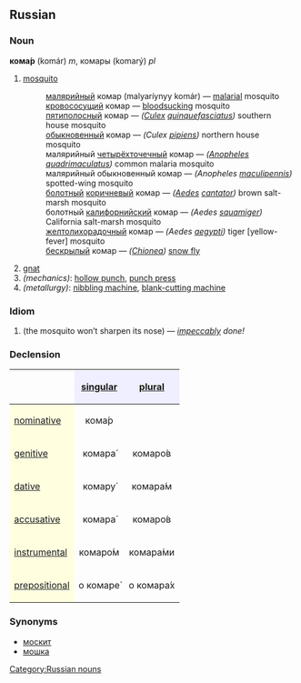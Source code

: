 ==Russian==
[[Category:Russian nouns]]
===Noun===
'''кома́р''' (komár) ''m'', комары (komarý) ''pl''

# [[mosquito]]
#:[[малярийный]] комар (malyaríynyy komár) — [[malarial]] mosquito
#:[[кровососущий]] комар — [[bloodsucking]] mosquito
#:[[пятиполосный]] комар — ''([[Culex]] [[quinquefasciatus]])'' southern house mosquito
#:[[обыкновенный]] комар — ''(Culex [[pipiens]])'' northern house mosquito
#:малярийный [[четырехточечный|четырёхточечный]] комар — ''([[Anopheles]] [[quadrimaculatus]])'' common malaria mosquito
#:малярийный обыкновенный комар — ''(Anopheles [[maculipennis]])'' spotted-wing mosquito
#:[[болотный]] [[коричневый]] комар — ''([[Aedes]] [[cantator]])'' brown salt-marsh mosquito
#:болотный [[калифорнийский]] комар — ''(Aedes [[squamiger]])'' California salt-marsh mosquito
#:[[желтолихорадочный]] комар — ''(Aedes [[aegypti]])'' tiger [yellow-fever] mosquito
#:[[бескрылый]] комар — ''([[Chionea]])'' [[snow fly]]
# [[gnat]]
#''(mechanics)'': [[hollow punch]], [[punch press]]
#''(metallurgy)'': [[nibbling machine]], [[blank-cutting machine]]

===Idiom===
#{{Unicode|кома́р но́са не подто́чит}} (the mosquito won’t sharpen its nose) — ''[[impeccable|impeccably]] done!''

===Declension===
{| border="1" cellpadding="4" cellspacing="0"
!
! style="background-color: #EFEFFF" align="center"|[[singular]]
! style="background-color: #EFEFFF" align="center"|[[plural]]
|-
! style="background-color: #FFFFE0" align="left"|[[nominative]]
| align="center"|кома́р
| align="center"|{{Unicode|комары́}}
|-
! style="background-color: #FFFFE0" align="left"|[[genitive]]
| align="center"|комара́
| align="center"|комаро́в
|-
! style="background-color: #FFFFE0" align="left"|[[dative]]
| align="center"|комару́
| align="center"|комара́м
|-
! style="background-color: #FFFFE0" align="left"|[[accusative]]
| align="center"|комара́
| align="center"|комаро́в
|-
! style="background-color: #FFFFE0" align="left"|[[instrumental]]
| align="center"|комаро́м
| align="center"|комара́ми
|-
! style="background-color: #FFFFE0" align="left"|[[prepositional]]
| align="center"|о комаре́
| align="center"|о комара́х
|}

===Synonyms===
*[[москит]]
*[[мошка]]